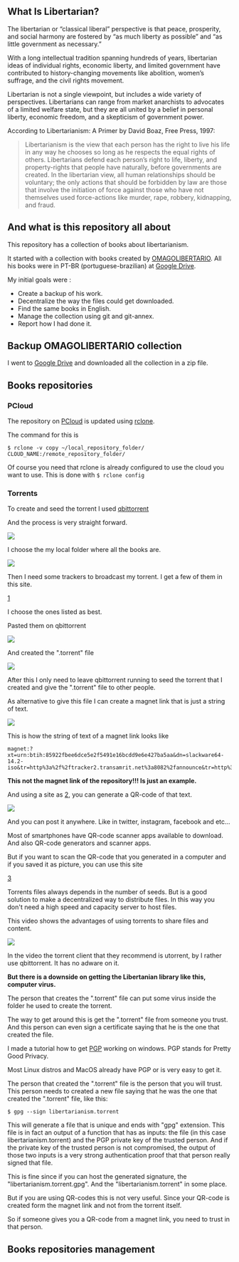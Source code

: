 ==What Is Libertarian?==


The libertarian or “classical liberal” perspective is that peace, prosperity, and social harmony are fostered by “as much liberty as possible” and “as little government as necessary.”

With a long intellectual tradition spanning hundreds of years, libertarian ideas of individual rights, economic liberty, and limited government have contributed to history-changing movements like abolition, women’s suffrage, and the civil rights movement.

Libertarian is not a single viewpoint, but includes a wide variety of perspectives. Libertarians can range from market anarchists to advocates of a limited welfare state, but they are all united by a belief in personal liberty, economic freedom, and a skepticism of government power.

According to Libertarianism: A Primer by David Boaz, Free Press, 1997:

<blockquote>
Libertarianism is the view that each person has the right to live his life in any way he chooses so long as he respects the equal rights of others. Libertarians defend each person’s right to life, liberty, and property-rights that people have naturally, before governments are created. In the libertarian view, all human relationships should be voluntary; the only actions that should be forbidden by law are those that involve the initiation of force against those who have not themselves used force-actions like murder, rape, robbery, kidnapping, and fraud.
</blockquote>


==And what is this repository all about==

This repository has a collection of books about libertarianism.

It started with a collection with books created by [https://twitter.com/OMAGOLIBERTARIO OMAGOLIBERTARIO]. All his books were in PT-BR (portuguese-brazilian) at [https://drive.google.com/drive/folders/1tqODo7GH7Nb8HJ7YCr0FgpAfiPA31bAq Google Drive].

My initial goals were :
* Create a backup of his work.
* Decentralize the way the files could get downloaded.
* Find the same books in English.
* Manage the collection using git and git-annex.
* Report how I had done it.


==Backup OMAGOLIBERTARIO collection==

I went to [https://drive.google.com/drive/folders/1tqODo7GH7Nb8HJ7YCr0FgpAfiPA31bAq Google Drive] and downloaded all the collection in a zip file.


==Books repositories==

===PCloud===

The repository on [https://my.pcloud.com/publink/show?code=kZFHFN7ZWykacWlnoJSULTMvMAurBQdYbvry PCloud] is updated using [https://rclone.org/ rclone].

The command for this is

<pre>
$ rclone -v copy ~/local_repository_folder/ CLOUD_NAME:/remote_repository_folder/
</pre>

Of course you need that rclone is already configured to use the cloud you want to use. This is done with <code>$ rclone config</code>

===Torrents===

To create and seed the torrent I used [https://www.qbittorrent.org/ qbittorrent]

And the process is very straight forward.

<img src=https://i.imgur.com/Kjgua5K.png></img>

I choose the my local folder where all the books are.

<img src=https://i.imgur.com/UQ8As9j.png></img>

Then I need some trackers to broadcast my torrent. I get a few of them in this site.

[https://github.com/ngosang/trackerslist]

I choose the ones listed as best.

Pasted them on qbittorrent

<img src=https://i.imgur.com/EgTIBuA.png></img>

And created the ".torrent" file

<img src=https://i.imgur.com/6wjjfz5.png></img>

After this I only need to leave qbittorrent running to seed the torrent that I created and give the ".torrent" file to other people.

As alternative to give this file I can create a magnet link that is just a string of text.

<img src=https://i.imgur.com/qEkiaJp.png></img>

This is how the string of text of a magnet link looks like

<pre>
magnet:?xt=urn:btih:85922fbee6dce5e2f5491e16bcdd9e6e427ba5aa&dn=slackware64-14.2-iso&tr=http%3a%2f%2ftracker2.transamrit.net%3a8082%2fannounce&tr=http%3a%2f%2ftracker1.transamrit.net%3a8082%2fannounce&tr=http%3a%2f%2ftracker3.transamrit.net%3a8082%2fannounce
</pre>

'''This not the magnet link of the repository!!! Is just an example.'''

And using a site as [https://www.the-qrcode-generator.com/], you can generate a QR-code of that text.

<img src=https://i.imgur.com/4GXTPR7.png></img>

And you can post it anywhere. Like in twitter, instagram, facebook and etc...

Most of smartphones have QR-code scanner apps available to download. And also QR-code generators and scanner apps.

But if you want to scan the QR-code that you generated in a computer and if you saved it as picture, you can use this site

[https://online-barcode-reader.inliteresearch.com/]

Torrents files always depends in the number of seeds. But is a good solution to make a decentralized way to distribute files. In this way you don't need a high speed and capacity server to host files.

This video shows the advantages of using torrents to share files and content.

<a href="https://www.youtube.com/watch?v=6PWUCFmOQwQ"><img src=https://i.imgur.com/aPrkO53.jpg></img></a>

In the video the torrent client that they recommend is utorrent, by I rather use qbittorrent. It has no adware on it.

'''But there is a downside on getting the Libertanian library like this, computer virus.'''

The person that creates the ".torrent" file can put some virus inside the folder he used to create the torrent.

The way to get around this is get the ".torrent" file from someone you trust. And this person can even sign a certificate saying that he is the one that created the file.

I made a tutorial how to get [https://github.com/InserirAquiNome/crypto/blob/master/004_PGP_on_windows.md PGP] working on windows. PGP stands for Pretty Good Privacy.

Most Linux distros and MacOS already have PGP or is very easy to get it.

The person that created the ".torrent" file is the person that you will trust. This person needs to created a new file saying that he was the one that created the ".torrent" file, like this:

<pre>
$ gpg --sign libertarianism.torrent
</pre>

This will generate a file that is unique and ends with "gpg" extension. This file is in fact an output of a function that has as inputs: the file (in this case libertarianism.torrent) and the PGP private key of the trusted person.
And if the private key of the trusted person is not compromised, the output of those two inputs is a very strong authentication proof that that person really signed that file. 

This is fine since if you can host the generated signature, the "libertarianism.torrent.gpg". And the "libertarianism.torrent" in some place.

But if you are using QR-codes this is not very useful. Since your QR-code is created form the magnet link and not from the torrent itself. 

So if someone gives you a QR-code from a magnet link, you need to trust in that person.

==Books repositories management==
